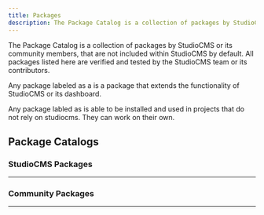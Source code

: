 ```yaml
---
title: Packages
description: The Package Catalog is a collection of packages by StudioCMS or its community.
---
```



The Package Catalog is a collection of packages by StudioCMS or its community members, that are not included within StudioCMS by default. All packages listed here are verified and tested by the StudioCMS team or its contributors.

Any package labeled as a <Badge text="Plugin" variant="tip"/> is a package that extends the functionality of StudioCMS or its dashboard.

Any package labled as <Badge text="Publicly Usable" variant="caution"/> is able to be installed and used in projects that do not rely on studiocms. They can work on their own.

## Package Catalogs

### StudioCMS Packages
---

<PackageCatalog catalog="studiocms" />

### Community Packages
---

<PackageCatalog catalog="community" />